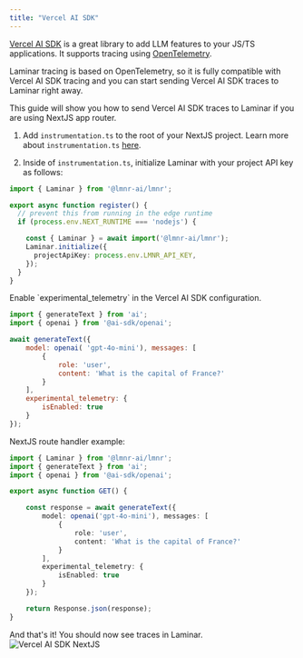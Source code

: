 ```yaml
---
title: "Vercel AI SDK"
---
```



[Vercel AI SDK](https://sdk.vercel.ai/docs/introduction) is a great library to add LLM features to your JS/TS applications. It supports tracing using [OpenTelemetry](https://opentelemetry.io/). 

Laminar tracing is based on OpenTelemetry, so it is fully compatible with Vercel AI SDK tracing and you can start sending Vercel AI SDK traces to Laminar right away.

This guide will show you how to send Vercel AI SDK traces to Laminar if you are using NextJS app router.

<Steps>
<Step title="Initialize Laminar">

1. Add `instrumentation.ts` to the root of your NextJS project. Learn more about `instrumentation.ts` [here](https://nextjs.org/docs/app/building-your-application/optimizing/instrumentation).

2. Inside of `instrumentation.ts`, initialize Laminar with your project API key as follows:
```typescript instrumentations.ts
import { Laminar } from '@lmnr-ai/lmnr';

export async function register() {
  // prevent this from running in the edge runtime
  if (process.env.NEXT_RUNTIME === 'nodejs') {

    const { Laminar } = await import('@lmnr-ai/lmnr');
    Laminar.initialize({
      projectApiKey: process.env.LMNR_API_KEY,
    });
  }
}
```
</Step>
<Step title="Enable Vercel AI SDK tracing">
Enable `experimental_telemetry` in the Vercel AI SDK configuration.

```javascript Generate text {11-13}
import { generateText } from 'ai';
import { openai } from '@ai-sdk/openai';

await generateText({
    model: openai( 'gpt-4o-mini'), messages: [
        {
            role: 'user',
            content: 'What is the capital of France?'
        }
    ],
    experimental_telemetry: {
        isEnabled: true
    }
});
```
</Step>
<Step title="NextJS">
NextJS route handler example:

```typescript NextJS
import { Laminar } from '@lmnr-ai/lmnr';
import { generateText } from 'ai';
import { openai } from '@ai-sdk/openai';

export async function GET() {

    const response = await generateText({
        model: openai('gpt-4o-mini'), messages: [
            {
                role: 'user',
                content: 'What is the capital of France?'
            }
        ],
        experimental_telemetry: {
            isEnabled: true
        }
    });

    return Response.json(response);
}
```
</Step>
<Step title="Results">
And that's it! You should now see traces in Laminar.

<div style={{ border: '1px solid #2B2B30', borderRadius: '8px', overflow: 'hidden' }}>
<img src="/images/traces/vercel-ai-sdk-example.png" alt="Vercel AI SDK NextJS" style={{ margin: '0px' }}/>
</div>
</Step>
</Steps>
